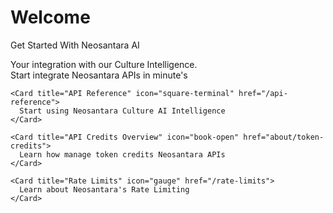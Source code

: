 # Welcome

<div style={{ marginTop: "100px", marginBottom: "100px" }}>
  <div style={{ display: "flex", justifyContent: "center" }}>
    <p style={{ 
      fontSize: "2rem", 
      fontWeight: "bold", 
      color: "#FFFFFF"
    }}>
      Get Started With Neosantara AI
    </p>
  </div>

  <div className="text-center ">
    Your integration with our Culture Intelligence.
  </div>
</div>

<div style={{ maxWidth: "900px", margin: "0 auto", padding: "0 20px" }}>
  <CardGroup cols={3}>
    <Card title="Quickstart" icon="rocket-launch" href="quickstart">
      Start integrate Neosantara APIs in minute's
    </Card>

    <Card title="API Reference" icon="square-terminal" href="/api-reference">
      Start using Neosantara Culture AI Intelligence
    </Card>

    <Card title="API Credits Overview" icon="book-open" href="about/token-credits">
      Learn how manage token credits Neosantara APIs
    </Card>

    <Card title="Rate Limits" icon="gauge" href="/rate-limits">
      Learn about Neosantara's Rate Limiting
    </Card>
  </CardGroup>
</div>
